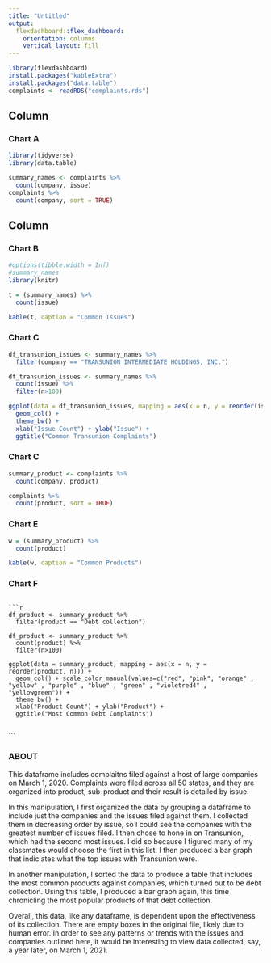 ```yaml
---
title: "Untitled"
output: 
  flexdashboard::flex_dashboard:
    orientation: columns
    vertical_layout: fill
---
```


```r
library(flexdashboard)
install.packages("kableExtra")
install.packages("data.table")
complaints <- readRDS("complaints.rds")
```

Column {data-width=650}
-----------------------------------------------------------------------

### Chart A

```r
library(tidyverse)
library(data.table)

summary_names <- complaints %>% 
  count(company, issue)
complaints %>% 
  count(company, sort = TRUE)

```
Column {data-width=350}
-----------------------------------------------------------------------

### Chart B

```r
#options(tibble.width = Inf)
#summary_names
library(knitr)

t = (summary_names) %>% 
  count(issue)

kable(t, caption = "Common Issues") 


```

### Chart C

```r
 
df_transunion_issues <- summary_names %>% 
  filter(company == "TRANSUNION INTERMEDIATE HOLDINGS, INC.")

df_transunion_issues <- summary_names %>% 
  count(issue) %>% 
  filter(n>100)

ggplot(data = df_transunion_issues, mapping = aes(x = n, y = reorder(issue, n))) +
  geom_col() +
  theme_bw() +
  xlab("Issue Count") + ylab("Issue") +
  ggtitle("Common Transunion Complaints")
```

### Chart C

```r
summary_product <- complaints %>% 
  count(company, product)

complaints %>% 
  count(product, sort = TRUE) 

```

### Chart E

```r
w = (summary_product) %>% 
  count(product)

kable(w, caption = "Common Products") 
```


### Chart F

```

```r
df_product <- summary_product %>% 
  filter(product == "Debt collection")

df_product <- summary_product %>% 
  count(product) %>% 
  filter(n>100)

ggplot(data = summary_product, mapping = aes(x = n, y = reorder(product, n))) +
  geom_col() + scale_color_manual(values=c("red", "pink", "orange" , "yellow" , "purple" , "blue" , "green" , "violetred4" , "yellowgreen")) +
  theme_bw() +
  xlab("Product Count") + ylab("Product") +
  ggtitle("Most Common Debt Complaints")


```
  
```

### ABOUT

This dataframe includes complaitns filed against a host of large companies on March 1, 2020. Complaints were filed across all 50 states, and they are organized into product, sub-product and their result is detailed by issue. 

In this manipulation, I first organized the data by grouping a dataframe to include just the companies and the issues filed against them. I collected them in decreasing order by issue, so I could see the companies with the greatest number of issues filed. I then chose to hone in on Transunion, which had the second most issues. I did so because I figured many of my classmates would choose the first in this list. I then produced a bar graph that indiciates what the top issues with Transunion were.

In another manipulation, I sorted the data to produce a table that includes the most common products against companies, which turned out to be debt collection. Using this table, I produced a bar graph again, this time chronicling the most popular products of that debt collection.

Overall, this data, like any dataframe, is dependent upon the effectiveness of its collection. There are empty boxes in the original file, likely due to human error. In order to see any patterns or trends with the issues and companies outlined here, it would be interesting to view data collected, say, a year later, on March 1, 2021.
